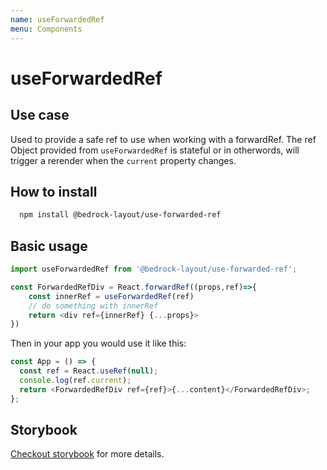 ```yaml
---
name: useForwardedRef
menu: Components
---
```


# useForwardedRef

## Use case

Used to provide a safe ref to use when working with a forwardRef. The ref Object provided from `useForwardedRef` is stateful or in otherwords,
will trigger a rerender when the `current` property changes.

## How to install

```bash
  npm install @bedrock-layout/use-forwarded-ref
```

## Basic usage

```javascript
import useForwardedRef from '@bedrock-layout/use-forwarded-ref';

const ForwardedRefDiv = React.forwardRef((props,ref)=>{
    const innerRef = useForwardedRef(ref)
    // do something with innerRef
    return <div ref={innerRef} {...props}>
})
```

Then in your app you would use it like this:

```javascript
const App = () => {
  const ref = React.useRef(null);
  console.log(ref.current);
  return <ForwardedRefDiv ref={ref}>{...content}</ForwardedRefDiv>;
};
```

## Storybook

[Checkout storybook](https://storybook.bedrock-layout.dev/?path=/story/useforwardedref--basic) for more details.
